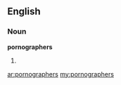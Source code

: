==English==

===Noun===
'''pornographers'''

# {{plural of|pornographer}}

[[ar:pornographers]]
[[my:pornographers]]